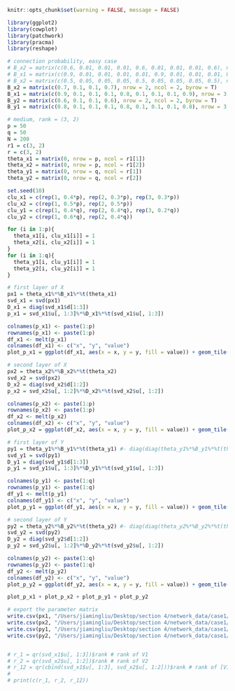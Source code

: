 ```r
knitr::opts_chunk$set(warning = FALSE, message = FALSE) 
```

```r
library(ggplot2)
library(cowplot)
library(patchwork)
library(pracma)
library(reshape)
```

```r
# connection probability, easy case
# B_x2 = matrix(c(0.6, 0.01, 0.01, 0.01, 0.6, 0.01, 0.01, 0.01, 0.6), nrow = 3, ncol = 3, byrow = T)
# B_x1 = matrix(c(0.9, 0.01, 0.01, 0.01, 0.01, 0.9, 0.01, 0.01, 0.01, 0.01, 0.9, 0.01, 0.01, 0.01, 0.01, 0.9), nrow = 4, ncol = 4, byrow = T)
# B_x2 = matrix(c(0.5, 0.05, 0.05, 0.05, 0.5, 0.05, 0.05, 0.05, 0.5), nrow = 3, ncol = 3, byrow = T)
B_x2 = matrix(c(0.7, 0.1, 0.1, 0.7), nrow = 2, ncol = 2, byrow = T)
B_x1 = matrix(c(0.9, 0.1, 0.1, 0.1, 0.8, 0.1, 0.1, 0.1, 0.9), nrow = 3, ncol = 3, byrow = T)
B_y2 = matrix(c(0.6, 0.1, 0.1, 0.6), nrow = 2, ncol = 2, byrow = T)
B_y1 = matrix(c(0.8, 0.1, 0.1, 0.1, 0.8, 0.1, 0.1, 0.1, 0.8), nrow = 3, ncol = 3, byrow = T)

# medium, rank = (3, 2)
p = 50
q = 50
N = 200
r1 = c(3, 2)
r = c(3, 2)
theta_x1 = matrix(0, nrow = p, ncol = r1[1])
theta_x2 = matrix(0, nrow = p, ncol = r1[2])
theta_y1 = matrix(0, nrow = q, ncol = r[1])
theta_y2 = matrix(0, nrow = q, ncol = r[2])

set.seed(10)
clu_x1 = c(rep(1, 0.4*p), rep(2, 0.3*p), rep(3, 0.3*p))
clu_x2 = c(rep(1, 0.5*p), rep(2, 0.5*p))
clu_y1 = c(rep(1, 0.4*q), rep(2, 0.4*q), rep(3, 0.2*q))
clu_y2 = c(rep(1, 0.6*q), rep(2, 0.4*q))

for (i in 1:p){
  theta_x1[i, clu_x1[i]] = 1
  theta_x2[i, clu_x2[i]] = 1
}
for (i in 1:q){
  theta_y1[i, clu_y1[i]] = 1
  theta_y2[i, clu_y2[i]] = 1
}

# first layer of X
px1 = theta_x1%*%B_x1%*%t(theta_x1)
svd_x1 = svd(px1)
D_x1 = diag(svd_x1$d[1:3])
p_x1 = svd_x1$u[, 1:3]%*%D_x1%*%t(svd_x1$u[, 1:3])

colnames(p_x1) <- paste(1:p)
rownames(p_x1) <- paste(1:p)
df_x1 <- melt(p_x1)
colnames(df_x1) <- c("x", "y", "value")
plot_p_x1 = ggplot(df_x1, aes(x = x, y = y, fill = value)) + geom_tile() + scale_fill_gradient(low = "white", high = "red") + coord_fixed() + ggtitle("First SBM of X") + theme(plot.title = element_text(hjust = 0.5))

# second layer of X
px2 = theta_x2%*%B_x2%*%t(theta_x2)
svd_x2 = svd(px2)
D_x2 = diag(svd_x2$d[1:2])
p_x2 = svd_x2$u[, 1:2]%*%D_x2%*%t(svd_x2$u[, 1:2])

colnames(p_x2) <- paste(1:p)
rownames(p_x2) <- paste(1:p)
df_x2 <- melt(p_x2)
colnames(df_x2) <- c("x", "y", "value")
plot_p_x2 = ggplot(df_x2, aes(x = x, y = y, fill = value)) + geom_tile() + scale_fill_gradient(low = "white", high = "red") + coord_fixed() + ggtitle("Second SBM of X") + theme(plot.title = element_text(hjust = 0.5))

# first layer of Y
py1 = theta_y1%*%B_y1%*%t(theta_y1) #- diag(diag(theta_y1%*%B_y1%*%t(theta_y1)))
svd_y1 = svd(py1)
D_y1 = diag(svd_y1$d[1:3])
p_y1 = svd_y1$u[, 1:3]%*%D_y1%*%t(svd_y1$u[, 1:3])

colnames(p_y1) <- paste(1:q)
rownames(p_y1) <- paste(1:q)
df_y1 <- melt(p_y1)
colnames(df_y1) <- c("x", "y", "value")
plot_p_y1 = ggplot(df_y1, aes(x = x, y = y, fill = value)) + geom_tile() + scale_fill_gradient(low = "white", high = "red") + coord_fixed() + ggtitle("First SBM of Y") + theme(plot.title = element_text(hjust = 0.5))

# second layer of Y
py2 = theta_y2%*%B_y2%*%t(theta_y2) #- diag(diag(theta_y2%*%B_y2%*%t(theta_y2)))
svd_y2 = svd(py2)
D_y2 = diag(svd_y2$d[1:2])
p_y2 = svd_y2$u[, 1:2]%*%D_y2%*%t(svd_y2$u[, 1:2])

colnames(p_y2) <- paste(1:q)
rownames(p_y2) <- paste(1:q)
df_y2 <- melt(p_y2)
colnames(df_y2) <- c("x", "y", "value")
plot_p_y2 = ggplot(df_y2, aes(x = x, y = y, fill = value)) + geom_tile() + scale_fill_gradient(low = "white", high = "red") + coord_fixed() + ggtitle("Second SBM of Y") + theme(plot.title = element_text(hjust = 0.5))

plot_p_x1 + plot_p_x2 + plot_p_y1 + plot_p_y2

# export the parameter matrix
write.csv(px1, "/Users/jiamingliu/Desktop/section 4/network_data/case1/px1.csv")
write.csv(px2, "/Users/jiamingliu/Desktop/section 4/network_data/case1/px2.csv")
write.csv(py1, "/Users/jiamingliu/Desktop/section 4/network_data/case1/py1.csv")
write.csv(py2, "/Users/jiamingliu/Desktop/section 4/network_data/case1/py2.csv")


# r_1 = qr(svd_x1$u[, 1:3])$rank # rank of V1
# r_2 = qr(svd_x2$u[, 1:2])$rank # rank of V2
# r_12 = qr(cbind(svd_x1$u[, 1:3], svd_x2$u[, 1:2]))$rank # rank of [V1, V2]
# 
# print(c(r_1, r_2, r_12))
```

